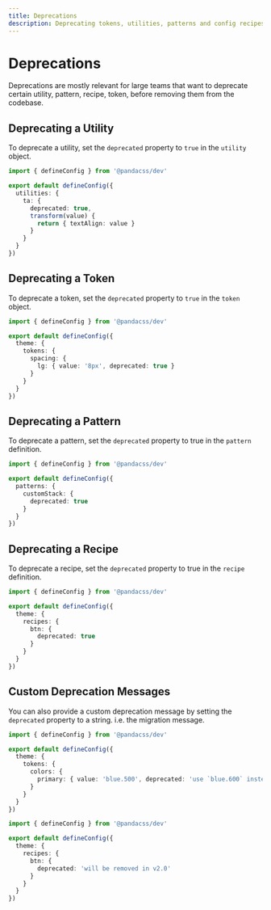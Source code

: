 ```yaml
---
title: Deprecations
description: Deprecating tokens, utilities, patterns and config recipes.
---
```


# Deprecations

Deprecations are mostly relevant for large teams that want to deprecate certain utility, pattern, recipe, token, before removing them from the codebase.

## Deprecating a Utility

To deprecate a utility, set the `deprecated` property to `true` in the `utility` object.

```ts filename="panda.config.ts"
import { defineConfig } from '@pandacss/dev'

export default defineConfig({
  utilities: {
    ta: {
      deprecated: true,
      transform(value) {
        return { textAlign: value }
      }
    }
  }
})
```

## Deprecating a Token

To deprecate a token, set the `deprecated` property to `true` in the `token` object.

```ts filename="panda.config.ts"
import { defineConfig } from '@pandacss/dev'

export default defineConfig({
  theme: {
    tokens: {
      spacing: {
        lg: { value: '8px', deprecated: true }
      }
    }
  }
})
```

## Deprecating a Pattern

To deprecate a pattern, set the `deprecated` property to true in the `pattern` definition.

```ts filename="panda.config.ts"
import { defineConfig } from '@pandacss/dev'

export default defineConfig({
  patterns: {
    customStack: {
      deprecated: true
    }
  }
})
```

## Deprecating a Recipe

To deprecate a recipe, set the `deprecated` property to true in the `recipe` definition.

```ts filename="panda.config.ts"
import { defineConfig } from '@pandacss/dev'

export default defineConfig({
  theme: {
    recipes: {
      btn: {
        deprecated: true
      }
    }
  }
})
```

## Custom Deprecation Messages

You can also provide a custom deprecation message by setting the `deprecated` property to a string. i.e. the migration message.

```ts filename="panda.config.ts"
import { defineConfig } from '@pandacss/dev'

export default defineConfig({
  theme: {
    tokens: {
      colors: {
        primary: { value: 'blue.500', deprecated: 'use `blue.600` instead' }
      }
    }
  }
})
```

```ts filename="panda.config.ts"
import { defineConfig } from '@pandacss/dev'

export default defineConfig({
  theme: {
    recipes: {
      btn: {
        deprecated: 'will be removed in v2.0'
      }
    }
  }
})
```
